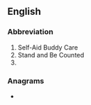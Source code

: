 ==English==

===Abbreviation===
{{rfc-header|Abbreviation}}
{{head|en|abbreviation}}

# Self-Aid Buddy Care
# Stand and Be Counted
#{{initialism of|[[South Africa]]n Broadcasting Company}}

===Anagrams===
* {{anagrams|en|ABCS|ABCs|B. A. Sc.|B.A.Sc.|BACS|BASc|SCBA|bacs|cabs|scab}}